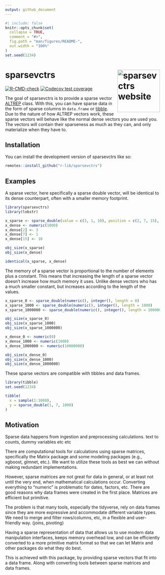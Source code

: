 ```yaml
---
output: github_document
---
```


<!-- README.md is generated from README.Rmd. Please edit that file -->

```r
#| include: false
knitr::opts_chunk$set(
  collapse = TRUE,
  comment = "#>",
  fig.path = "man/figures/README-",
  out.width = "100%"
)
set.seed(1234)
```

# sparsevctrs <a href="https://r-lib.github.io/sparsevctrs/"><img src="man/figures/logo.png" align="right" height="138" alt="sparsevctrs website" /></a>

<!-- badges: start -->
[![R-CMD-check](https://github.com/r-lib/sparsevctrs/actions/workflows/R-CMD-check.yaml/badge.svg)](https://github.com/r-lib/sparsevctrs/actions/workflows/R-CMD-check.yaml)
[![Codecov test coverage](https://codecov.io/gh/r-lib/sparsevctrs/graph/badge.svg)](https://app.codecov.io/gh/r-lib/sparsevctrs)
<!-- badges: end -->

The goal of sparsevctrs is to provide a sparse vector [ALTREP](https://svn.r-project.org/R/branches/ALTREP/ALTREP.html) class. With this, you can have sparse data in the form of sparse columns in `data.frame` or [tibble](https://tibble.tidyverse.org/). Due to the nature of how ALTREP vectors work, these sparse vectors will behave like the normal dense vectors you are used you. The vectors will contain their sparseness as much as they can, and only materialize when they have to.

## Installation

You can install the development version of sparsevctrs like so:

``` r
remotes::install_github("r-lib/sparsevctrs")
```

## Examples

A sparse vector, here specifically a sparse double vector, will be identical to its dense counterpart, often with a smaller memory footprint.

```r
library(sparsevctrs)
library(lobstr)

x_sparse <- sparse_double(value = c(3, 1, 10), position = c(2, 7, 15), length = 1000)
x_dense <- numeric(1000)
x_dense[2] <- 3
x_dense[7] <- 1
x_dense[15] <- 10

obj_size(x_sparse)
obj_size(x_dense)

identical(x_sparse, x_dense)
```

The memory of a sparse vector is proportional to the number of elements plus a constant. This means that increasing the length of a sparse vector doesn't increase how much memory it uses. Unlike dense vectors who has a much smaller constant, but increases according to the length of the values. 

```r
x_sparse_0 <- sparse_double(numeric(), integer(), length = 0)
x_sparse_1000 <- sparse_double(numeric(), integer(), length = 1000)
x_sparse_1000000 <- sparse_double(numeric(), integer(), length = 10000000)

obj_size(x_sparse_0)
obj_size(x_sparse_1000)
obj_size(x_sparse_1000000)

x_dense_0 <- numeric(0)
x_dense_1000 <- numeric(1000)
x_dense_1000000 <- numeric(10000000)

obj_size(x_dense_0)
obj_size(x_dense_1000)
obj_size(x_dense_1000000)
```

These sparse vectors are compatible with tibbles and data frames.

```r
library(tibble)
set.seed(1234)

tibble(
  x = sample(1:1000),
  y = sparse_double(1, 7, 1000)
)
```

## Motivation

Sparse data happens from ingestion and preprocessing calculations. text to counts, dummy variables etc etc

There are computational tools for calculations using sparse matrices, specifically the Matrix package and some modeling packages (e.g., xgboost, glmnet, etc.). We want to utilize these tools as best we can without making redundant implementations.

However, sparse matrices are not great for data in general, or at least not until the very end, when mathematical calculations occur. Converting everything to “numeric” is problematic for dates, factors, etc. There are good reasons why data frames were created in the first place. Matrices are efficient but primitive.

The problem is that many tools, especially the tidyverse, rely on data frames since they are more expressive and accommodate different variable types. We need to merge and filter rows/columns, etc, in a flexible and user-friendly way. (joins, pivoting)

Having a sparse representation of data that allows us to use modern data manipulation interfaces, keeps memory overhead low, and can be efficiently converted to a more primitive matrix format so that we can let Matrix and other packages do what they do best.

This is achieved with this package, by providing sparse vectors that fit into a data frame. Along with converting tools between sparse matrices and data frames.

